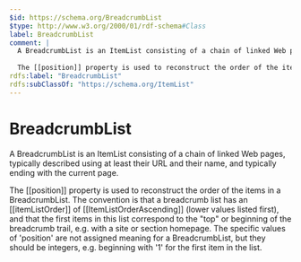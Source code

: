 ```yaml
---
$id: https://schema.org/BreadcrumbList
$type: http://www.w3.org/2000/01/rdf-schema#Class
label: BreadcrumbList
comment: |
  A BreadcrumbList is an ItemList consisting of a chain of linked Web pages, typically described using at least their URL and their name, and typically ending with the current page.
  
  The [[position]] property is used to reconstruct the order of the items in a BreadcrumbList. The convention is that a breadcrumb list has an [[itemListOrder]] of [[ItemListOrderAscending]] (lower values listed first), and that the first items in this list correspond to the "top" or beginning of the breadcrumb trail, e.g. with a site or section homepage. The specific values of 'position' are not assigned meaning for a BreadcrumbList, but they should be integers, e.g. beginning with '1' for the first item in the list.
rdfs:label: "BreadcrumbList"
rdfs:subClassOf: "https://schema.org/ItemList"
---
```


# BreadcrumbList

A BreadcrumbList is an ItemList consisting of a chain of linked Web pages, typically described using at least their URL and their name, and typically ending with the current page.

The [[position]] property is used to reconstruct the order of the items in a BreadcrumbList. The convention is that a breadcrumb list has an [[itemListOrder]] of [[ItemListOrderAscending]] (lower values listed first), and that the first items in this list correspond to the "top" or beginning of the breadcrumb trail, e.g. with a site or section homepage. The specific values of 'position' are not assigned meaning for a BreadcrumbList, but they should be integers, e.g. beginning with '1' for the first item in the list.

